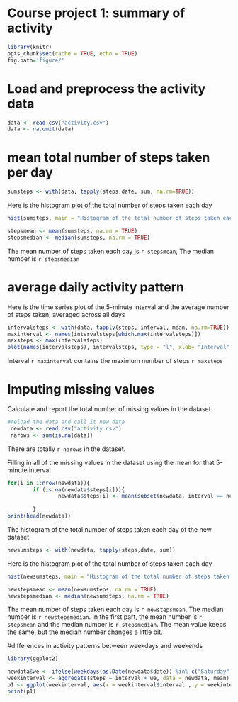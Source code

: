Course project 1: summary of activity
==========================================

```r
library(knitr)
opts_chunk$set(cache = TRUE, echo = TRUE)
fig.path='figure/'
```


# Load and preprocess the activity data 

```r
data <- read.csv("activity.csv")
data <- na.omit(data)
```

# mean total number of steps taken per day
```r
sumsteps <- with(data, tapply(steps,date, sum, na.rm=TRUE))
```
Here is the histogram plot of the total number of steps taken each day

```r
hist(sumsteps, main = "Histogram of the total number of steps taken each day", xlab = " total number of steps taken each day")
```

```r
stepsmean <- mean(sumsteps, na.rm = TRUE)
stepsmedian <- median(sumsteps, na.rm = TRUE)
```
The mean number of steps taken each day is `r stepsmean`, The median number is `r stepsmedian`

# average daily activity pattern
Here is the time series plot  of the 5-minute interval and the average number of steps taken, averaged across all days 
```r
intervalsteps <- with(data, tapply(steps, interval, mean, na.rm=TRUE))
maxinterval <- names(intervalsteps[which.max(intervalsteps)])
maxsteps <- max(intervalsteps)
plot(names(intervalsteps), intervalsteps, type = "l", xlab= "Interval", ylab = "Average number of steps")
```

Interval `r maxinterval` contains the maximum number of steps `r maxsteps`

# Imputing missing values

Calculate and report the total number of missing values in the dataset

```r
#reload the data and call it new data  
 newdata <- read.csv("activity.csv")
 narows <- sum(is.na(data))
```
There are totally `r narows` in the dataset.

Filling in all of the missing values in the dataset using the mean for that 5-minute interval
```r
for(i in 1:nrow(newdata)){
        if (is.na(newdata$steps[i])){
                newdata$steps[i] <- mean(subset(newdata, interval == newdata$interval[i])$steps, na.rm = TRUE)}
        
        }
print(head(newdata))
```

The histogram  of the total number of steps taken each day of the new dataset 
```r
newsumsteps <- with(newdata, tapply(steps,date, sum))
```
Here is the histogram plot of the total number of steps taken each day

```r
hist(newsumsteps, main = "Histogram of the total number of steps taken each day", xlab = " total number of steps taken each day")
```
```r
newstepsmean <- mean(newsumsteps, na.rm = TRUE)
newstepsmedian <- median(newsumsteps, na.rm = TRUE)
```
The mean number of steps taken each day is `r newstepsmean`, The median number is `r newstepsmedian`. In the first part, the mean number is `r stepsmean` and the median number is `r stepsmedian`. The mean value keeps the same, but the median number changes a little bit.

#differences in activity patterns between weekdays and weekends

```r
library(ggplot2)

newdata$we <- ifelse(weekdays(as.Date(newdata$date)) %in% c("Saturday", "Sunday"), "weekend","weekday")
weekinterval <- aggregate(steps ~ interval + we, data = newdata, mean)
p1 <- ggplot(weekinterval, aes(x = weekinterval$interval , y = weekinterval$steps)) + geom_line() + labs(title = "average number of steps averaged across all weekday days or weekend days") + xlab("interval") + ylab( "number of steps") + facet_wrap(~we, ncol=1, nrow=2)
print(p1)
```



